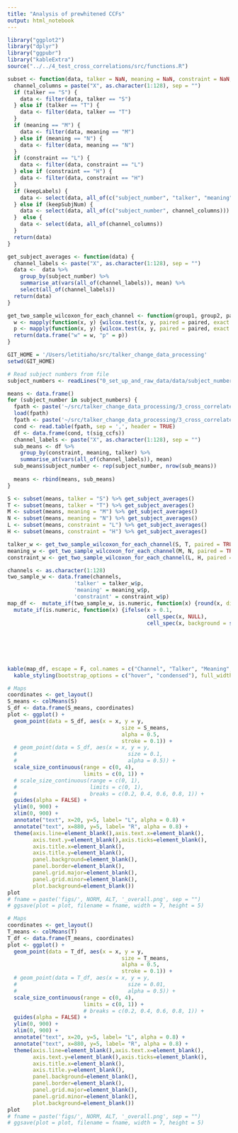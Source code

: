 ```yaml
---
title: "Analysis of prewhitened CCFs"
output: html_notebook
---
```


```r
library("ggplot2")
library("dplyr")
library("ggpubr")
library("kableExtra")
source("../../4_test_cross_correlations/src/functions.R")
```

```r
subset <- function(data, talker = NaN, meaning = NaN, constraint = NaN, keepLabels = FALSE, keepSubjNum = TRUE) {
  channel_columns = paste("X", as.character(1:128), sep = "")
  if (talker == "S") {
    data <- filter(data, talker == "S")
  } else if (talker == "T") {
    data <- filter(data, talker == "T")
  }
  if (meaning == "M") {
    data <- filter(data, meaning == "M")
  } else if (meaning == "N") {
    data <- filter(data, meaning == "N")
  }
  if (constraint == "L") {
    data <- filter(data, constraint == "L")
  } else if (constraint == "H") {
    data <- filter(data, constraint == "H")
  }
  if (keepLabels) {
    data <- select(data, all_of(c("subject_number", "talker", "meaning", "constraint", channel_columns)))
  } else if (keepSubjNum) {
    data <- select(data, all_of(c("subject_number", channel_columns)))
  }  else {
    data <- select(data, all_of(channel_columns))
  }
  return(data)
}

get_subject_averages <- function(data) {
  channel_labels <- paste("X", as.character(1:128), sep = "")
  data <-  data %>%
    group_by(subject_number) %>%
    summarise_at(vars(all_of(channel_labels)), mean) %>%
    select(all_of(channel_labels))
  return(data)
}

get_two_sample_wilcoxon_for_each_channel <- function(group1, group2, paired) {
  w <- mapply(function(x, y) {wilcox.test(x, y, paired = paired, exact = TRUE)$statistic}, group1, group2)
  p <- mapply(function(x, y) {wilcox.test(x, y, paired = paired, exact = TRUE)$p.value}, group1, group2)
  return(data.frame("w" = w, "p" = p))
}
```



```r
GIT_HOME = '/Users/letitiaho/src/talker_change_data_processing'
setwd(GIT_HOME)

# Read subject numbers from file
subject_numbers <- readLines("0_set_up_and_raw_data/data/subject_numbers.txt")

means <- data.frame()
for (subject_number in subject_numbers) {
  fpath <- paste('~/src/talker_change_data_processing/3_cross_correlate/data/', subject_number, '/sig_ccfs.RData', sep = '')
  load(fpath)
  fpath <- paste('~/src/talker_change_data_processing/3_cross_correlate/data/', subject_number, '/split_conditions.csv', sep = '')
  cond <- read.table(fpath, sep = ',', header = TRUE)
  df <- data.frame(cond, t(sig_ccfs))
  channel_labels <- paste("X", as.character(1:128), sep = "")
  sub_means <- df %>%
    group_by(constraint, meaning, talker) %>%
    summarise_at(vars(all_of(channel_labels)), mean)
  sub_means$subject_number <- rep(subject_number, nrow(sub_means))
  
  means <- rbind(means, sub_means)
}
```

```r
S <- subset(means, talker = "S") %>% get_subject_averages()
T <- subset(means, talker = "T") %>% get_subject_averages()
M <- subset(means, meaning = "M") %>% get_subject_averages()
N <- subset(means, meaning = "N") %>% get_subject_averages()
L <- subset(means, constraint = "L") %>% get_subject_averages()
H <- subset(means, constraint = "H") %>% get_subject_averages()
```

```r
talker_w <- get_two_sample_wilcoxon_for_each_channel(S, T, paired = TRUE)
meaning_w <- get_two_sample_wilcoxon_for_each_channel(M, N, paired = TRUE)
constraint_w <- get_two_sample_wilcoxon_for_each_channel(L, H, paired = TRUE)
```

```r
channels <- as.character(1:128)
two_sample_w <- data.frame(channels, 
                     'talker' = talker_w$p,
                     'meaning' = meaning_w$p,
                     'constraint' = constraint_w$p)
map_df <-  mutate_if(two_sample_w, is.numeric, function(x) {round(x, digits = 3)}) %>%
  mutate_if(is.numeric, function(x) {ifelse(x > 0.1, 
                                            cell_spec(x, NULL),
                                            cell_spec(x, background = spec_color(x, 
                                                                                 direction = 1, 
                                                                                 begin = 0.65, 
                                                                                 end = 1, 
                                                                                 option = "B", 
                                                                                 scale_from = c(0,0.1))))})

kable(map_df, escape = F, col.names = c("Channel", "Talker", "Meaning", "Constraint")) %>%
  kable_styling(bootstrap_options = c("hover", "condensed"), full_width = F)
```









```r
# Maps
coordinates <- get_layout()
S_means <- colMeans(S)
S_df <- data.frame(S_means, coordinates)
plot <- ggplot() +
  geom_point(data = S_df, aes(x = x, y = y, 
                                    size = S_means, 
                                    alpha = 0.5,
                                    stroke = 0.1)) +
  # geom_point(data = S_df, aes(x = x, y = y,
  #                                   size = 0.1,
  #                                   alpha = 0.5)) +
  scale_size_continuous(range = c(0, 4),
                        limits = c(0, 1)) +
  # scale_size_continuous(range = c(0, 1), 
  #                       limits = c(0, 1),
  #                       breaks = c(0.2, 0.4, 0.6, 0.8, 1)) +
  guides(alpha = FALSE) +
  ylim(0, 900) +
  xlim(0, 900) +
  annotate("text", x=20, y=5, label= "L", alpha = 0.8) +
  annotate("text", x=880, y=5, label= "R", alpha = 0.8) +
  theme(axis.line=element_blank(),axis.text.x=element_blank(),
        axis.text.y=element_blank(),axis.ticks=element_blank(),
        axis.title.x=element_blank(),
        axis.title.y=element_blank(),
        panel.background=element_blank(),
        panel.border=element_blank(),
        panel.grid.major=element_blank(),
        panel.grid.minor=element_blank(),
        plot.background=element_blank())
plot
# fname = paste('figs/', NORM, ALT, '_overall.png', sep = "")
# ggsave(plot = plot, filename = fname, width = 7, height = 5)
```
```r
# Maps
coordinates <- get_layout()
T_means <- colMeans(T)
T_df <- data.frame(T_means, coordinates)
plot <- ggplot() +
  geom_point(data = T_df, aes(x = x, y = y, 
                                    size = T_means, 
                                    alpha = 0.5,
                                    stroke = 0.1)) +
  # geom_point(data = T_df, aes(x = x, y = y,
  #                                   size = 0.01,
  #                                   alpha = 0.5)) +
  scale_size_continuous(range = c(0, 4),
                        limits = c(0, 1)) +
                        # breaks = c(0.2, 0.4, 0.6, 0.8, 1)) +
  guides(alpha = FALSE) +
  ylim(0, 900) +
  xlim(0, 900) +
  annotate("text", x=20, y=5, label= "L", alpha = 0.8) +
  annotate("text", x=880, y=5, label= "R", alpha = 0.8) +
  theme(axis.line=element_blank(),axis.text.x=element_blank(),
        axis.text.y=element_blank(),axis.ticks=element_blank(),
        axis.title.x=element_blank(),
        axis.title.y=element_blank(),
        panel.background=element_blank(),
        panel.border=element_blank(),
        panel.grid.major=element_blank(),
        panel.grid.minor=element_blank(),
        plot.background=element_blank())
plot
# fname = paste('figs/', NORM, ALT, '_overall.png', sep = "")
# ggsave(plot = plot, filename = fname, width = 7, height = 5)
```




